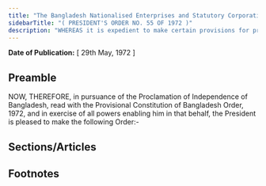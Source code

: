 ```yaml
---
title: "The Bangladesh Nationalised Enterprises and Statutory Corporation (Prohibition of Strikes and Unfair Labour Practices) Order, 1972 (President's Order)"
sidebarTitle: "( PRESIDENT'S ORDER NO. 55 OF 1972 )"
description: "WHEREAS it is expedient to make certain provisions for prohibition of strikes and unfair labour practices in nationalised enterprises and statutory corporations;"
---
```


**Date of Publication:** [ 29th May, 1972 ]

## Preamble

NOW, THEREFORE, in pursuance of the Proclamation of Independence of Bangladesh, read with the Provisional Constitution of Bangladesh Order, 1972, and in exercise of all powers enabling him in that behalf, the President is pleased to make the following Order:-

## Sections/Articles

## Footnotes
